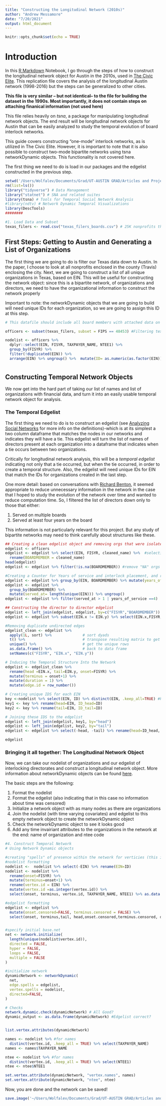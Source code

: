 ```yaml
---
title: "Constructing the Longitudinal Network (2010s)"
author: "Andrew Messamore"
date: "7/20/2021"
output: html_document
---
```


```r
knitr::opts_chunk$set(echo = TRUE)
```

# Introduction

In this [R Markdown](http://rmarkdown.rstudio.com) Notebook, I go through the steps of how to construct the longitudinal network object for Austin in the 2010s, used in [The Civic Elite](https://www.sciencedirect.com/science/article/pii/S0378873321000216?casa_token=15897H9VZq8AAAAA:rLqOJqDmJseK__EYMrPCc_r-uTmrz964F3a7WAxiygjLrIz2q-p_r7yTwuQUIzlZdnyyanoAQPzW). This replication file covers the analysis of the longitudinal Austin network (1998-2016) but the steps can be generalized to other cities.

**This file is very similar -- but not identical-- to the file for building the dataset in the 1990s. Most importantly, it does not contain steps on attaching finanical information (not used here)**

This file relies heavily on *tsna*, a package for manipulating longitudinal network objects. The end result will be longitudinal network objects for Austin that can be easily analyzed to study the temporal evolution of board interlock networks.

This guide covers constructing "one-mode" interlock networks, as is utilized in The Civic Elite. However, it is important to note that it is also possible to construct two-mode bipartite networks using tsna networkDynamic objects. This functionality is not covered here. 

The first thing we need to do is load in our packages and the edgelist constructed in the previous step.

```r

setwd('/Users/Wolfalev/Documents/Grad/UT-AUSTIN GRAD/Articles and Projects/4. Nonprofit Interlock/GitHub/DATA/')
rm(list=ls())
library("tidyverse") # Data Management
library("statnet") # SNA and related suites
library(tsna) # Tools for Temporal Social Network Analysis
#library(ndtv) # Network Dynamic Temporal Visualizations
library(DescTools)
########

#1. Load Data and Subset
texas_filers <- read.csv("texas_filers_boards.csv") # 25K nonprofits that filed from 2013-2016
```

## First Steps: Getting to Austin and Generating a List of Organizations 

The first thing we are going to do is filter our Texas data down to Austin. In the paper, I choose to look at all nonprofits enclosed in the county (Travis) enclosing the city. Next, we are going to construct a list of all unique organizations in Texas, based on EIN. This will be useful for constructing the network object: since this is a bipartite network, of organizations and directors, we need to have the organizational information to construct the network properly 

Important to note: the networkDynamic objects that we are going to build will need unique IDs for each organization, so we are going to assign this ID at this step. 

```r
# This datafile should include all board members with attached data on that orgs year variables

officers <- subset(texas_filers, subset = FIPS == 48453) #Filtering texas to Austin

nodelist <- officers %>% 
  dplyr::select(EIN, FISYR, TAXPAYER_NAME, NTEE1) %>%
  group_by(FISYR) %>% 
  filter(!duplicated(EIN)) %>%
  arrange(EIN) %>% ungroup() %>%  mutate(ID= as.numeric(as.factor(EIN)))
```

#

## Constructing Temporal Network Objects

We now get into the hard part of taking our list of names and list of organizations with financial data, and turn it into an easily usable temporal network object for analysis. 

### The Temporal Edgelist

The first thing we need to do is to construct an edgelist (see [Analyzing Social Networks](https://us.sagepub.com/en-us/nam/analyzing-social-networks/book255068) for more info on the definitions)-which is at its simplest a two column dataframe that matches the nodes in our networks and indicates they will have a tie. This edgelist will turn the list of names of directors present at each organization into a dataframe that indicates when a tie occurs between two organizations. 

Critically for longitudinal network analysis, this will be a *temporal edgelist* indicating not only that a tie occurred, but when the tie occurred, in order to create a temporal structure. Also, the edgelist will need unique IDs for EIN that match the IDs for organizations created in the last step. 

One more detail: based on conversations with [Richard Benton](https://sociology.illinois.edu/directory/profile/rabenton), it seemed appropriate to reduce unnecessary information in the network in the case that I hoped to study the evolution of the network over time and wanted to reduce computation time. So, I filtered the list of directors down only to those that either:

1. Served on multiple boards
2. Served at least four years on the board

This information is not particularly relevant for this project. But any study of bipartite networks may need to think carefully about structures like these. 

```r

## Creating a clean edgelist object and removing orgs that were isolates
edgelist <- officers
edgelist <- edgelist %>% select(EIN, FISYR, cleaned_name) %>%  #selecting edgelist items
  rename(BOARDMEMBER = cleaned_name)
head(edgelist)
edgelist <- edgelist %>% filter(!is.na(BOARDMEMBER)) #remove "NA" orgs that didnt have board members

#Creating a Counter for Years of service and interlock placement, and removing inelligble directors
edgelist <- edgelist %>% group_by(EIN, BOARDMEMBER) %>% mutate(years_of_service = n()) %>% ungroup()
edgelist <- edgelist %>% 
  group_by(BOARDMEMBER) %>% 
  mutate(served_at= length(unique(EIN))) %>% ungroup()
edgelist <- edgelist %>% filter(served_at > 1 | years_of_service ==4)

## Constructing the director to director edgelist
edgelist <- left_join(edgelist, edgelist, by=c("FISYR","BOARDMEMBER")) # exact name matches in the same year for edge list
edgelist <- edgelist %>% subset(EIN.x != EIN.y) %>% select(EIN.x,FISYR, EIN.y)  #removing self edges

#Removing duplicate undirected edges
edgelist_clean <- edgelist %>% 
  apply(1L, sort) %>%              # sort dyads
  t() %>%                          # transpose resulting matrix to get the original shape back
  unique() %>%                     # get the unique rows
  as.data.frame() %>%              # back to data frame
  setNames(c("FISYR", "EIN.x", "EIN.y"))

# Inducing the Temporal Structure Into the Network 
edgelist <- edgelist_clean %>%
  rename(head =EIN.x, tail=EIN.y, onset=FISYR) %>%
  mutate(terminus = onset+1) %>% 
  mutate(duration = 1) %>% 
  mutate(edge.id = row_number())

# Creating unique IDS for each EIN
key <-nodelist %>% select(EIN, ID) %>% distinct(EIN, .keep_all=TRUE) #key for IDs from EIN
key1 <- key %>% rename(head=EIN, ID_head=ID)
key2 <- key %>% rename(tail=EIN, ID_tail=ID)

# Joining these IDS to the edgelist 
edgelist <- left_join(edgelist, key1, by="head")
edgelist <- left_join(edgelist, key2, by="tail")
edgelist <- edgelist %>% select(-head, -tail) %>% rename(head=ID_head, tail=ID_tail)

edgelist
```


### Bringing it all together: The Longitudinal Network Object

Now, we can take our nodelist of organizations and our edgelist of interlocking directorates and construct a longitudinal network object. More information about networkDynamic objects can be found [here](https://cran.r-project.org/web/packages/networkDynamic/vignettes/networkDynamic.pdf).

The basic steps are the following:

1. Format the nodelist
2. Format the edgelist (also indicating that in this case no information about time was censored)
3. Initialize a network object with as many nodes as there are organizations
4. Join the nodelist (with time varying covariates) and edgelist to this empty network object to create the networkDynamic object
5. Check the networkDynamic object to see it looks good
6. Add any time invairiant attributes to the organizations in the network at the end: name of organization and ntee code

```r

#4. Construct Temporal Network 
# Using Network Dynamic objects

#creating "spells" of presence within the network for verticies (this is where I would include stats)
#nodelist formatting 
nodelist <-  nodelist %>% select(-EIN) %>% rename(EIN=ID)
nodelist <- nodelist %>% 
  rename(onset=FISYR) %>% 
  mutate(terminus=onset+1) %>% 
  rename(vertex.id = EIN) %>% 
  mutate(vertex.id =as.integer(vertex.id)) %>% 
  select(onset, terminus, vertex.id, TAXPAYER_NAME, NTEE1) %>% as.data.frame()

#edgelist formatting 
edgelist <- edgelist %>% 
  mutate(onset.censored=FALSE, terminus.censored = FALSE) %>% 
  select(onset, terminus,tail, head,onset.censored,terminus.censored, duration, edge.id) %>% as.data.frame()


#specify initial base.net
net <- network.initialize(
  length(unique(nodelist$vertex.id)),
  directed = FALSE,
  hyper = FALSE,
  loops = FALSE,
  multiple = FALSE
)

#initialize network
dynamicNetwork <- networkDynamic(
  net,
  edge.spells = edgelist,
  vertex.spells = nodelist, 
  directed=FALSE,
)

# Checks
network.dynamic.check(dynamicNetwork) # All Good?
dynamic_output <- as.data.frame(dynamicNetwork) #Edgelist correct?


list.vertex.attributes(dynamicNetwork)

names <- nodelist %>% #for names
  distinct(vertex.id, .keep_all = TRUE) %>% select(TAXPAYER_NAME)
names <- names$TAXPAYER_NAME

ntee <- nodelist %>% #for names
  distinct(vertex.id, .keep_all = TRUE) %>% select(NTEE1)
ntee <- ntee$NTEE1

set.vertex.attribute(dynamicNetwork, "vertex.names", names)
set.vertex.attribute(dynamicNetwork, "ntee", ntee)
```


Now, you are done and the network can be saved!

```r
save.image('~/Users/Wolfalev/Documents/Grad/UT-AUSTIN GRAD/Articles and Projects/4. Nonprofit Interlock/GitHub/DATA/')

```

